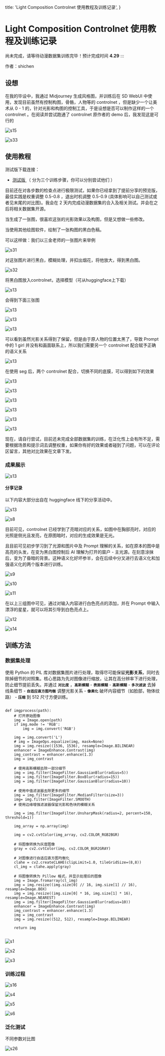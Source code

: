   title: 'Light Composition Controlnet 使用教程及训练记录',
}

# Light Composition Controlnet 使用教程及训练记录

尚未完成，请等待动漫数据集训练完毕！预计完成时间 **4.29**
:::


作者：shichen


## 设想


在我的毕设中，我通过 Midjourney 生成风格图，并训练后在 SD WebUI 中使用，发现目前虽然有控制构图，骨骼，人物等的 controlnet ，但是缺少一个让美术从 0 - 1 的，针对光影和构图的控制工具，于是设想是否可以制作这样的一个 controlnet 。在阅读并尝试跑通了 controlnet 原作者的 demo 后，我发现这是可行的


![s15](./image/light/s15.jpg)


![s33](./image/light/s33.png)


## 使用教程

测试版下载连接：
* [ 测试版 ](https://huggingface.co/ioclab/control_v1u_sd15_illumination_webui)（ 分为三个训练步骤，你可以分别尝试他们 ）


目前还在对各步数的检查点进行极限测试，如果你已经拿到了提前分享的预览版，最佳实践是权重调整 0.5-0.8 ，退出时机调整 0.5-0.9 (具体影响可以自己测试或者见末尾的对比图)。我会在 2 天内完成动漫数据集的合入及相关测试。并会在之后将相关数据集开源。


当生成了一张图，很喜欢这张的光影效果以及构图，但是又想做一些修改。

当使用其他绘图软件，绘制了一张构图的黑白色稿。

可以这样做：我们以三金老师的一张图片来举例


![s31](./image/light/s31.png)


对这张图片进行黑白，模糊处理，并扣出烟花，将他放大，得到黑白图。


![s32](./image/light/s32.png)

将黑白图放入controlnet，选择模型（可从huggingface上下载）

![s13](./image/light/s29.png)

会得到下面三张图

![s13](./image/light/s27.jpg)

![s13](./image/light/s28.jpg)

![s13](./image/light/s17.jpg)

可以看到虽然光影关系得到了保留，但是由于原人物的位置太黑了，导致 Prompt 中的 1 girl 并没有和画面联系上，所以我们需要另一个 controlnet 配合赋予正确的语义关系

![s13](./image/light/s30.png)

在使用 seg 后，两个 controlnet 配合，切换不同的底膜，可以得到如下的效果

![s13](./image/light/s18.jpg)

![s13](./image/light/s19.jpg)

![s13](./image/light/s20.jpg)

![s13](./image/light/s22.jpg)

![s13](./image/light/s24.jpg)

![s13](./image/light/s25.jpg)

现在，请自行尝试，目前还未完成全部数据集的训练，在泛化性上会有所不足，需要根据场景和提示词去调整权重，如果你有好的效果或者碰到了问题，可以在评论区留言，其他对比效果在文章下发。

### 成果展示


![s13](./image/light/s33.png)



#### 分享记录

以下内容大部分出自在 huggingface 线下的分享活动中。

![s13](./image/light/s13.jpg)

![s8](./image/light/s8.jpg)

目前可见，controlnet 已经学到了亮暗对应的关系，如图中在胸部亮时，对应的光照是侧光且发亮，在原图暗时，对应的生成效果是无光。

且目前可见初步学习到了光源和图片中及 Prompt 理解的关系，如在原本的图中是高亮的头发，在变为黑白图控制后 AI 理解为打开的窗户 - 主光源。在刻意涂抹后，变为了昏暗的背景。这种语义化好坏参半，会在后续中分叉进行去语义化和加强语义化的两个版本进行训练。


![s9](./image/light/s9.jpg)

![s10](./image/light/s10.jpg)

![s11](./image/light/s11.jpg)

在以上三组图中可见，通过对输入内容进行白色亮点的添加，并在 Prompt 中输入漂浮的星星，就可以将其引导到白色亮点上。

![s12](./image/light/s12.jpg)

![s14](./image/light/s14.jpg)




## 训练方法


### 数据集处理


使用 Python 的 PIL 库对数据集图片进行处理，取得尽可能保留**光影关系**，同时去除掉细节的对照集。核心思路为先对图像进行缩放，让其在高分辨率下进行处理，防止细节提前丢失。并通过 **```对比度```** ，**```高斯模糊```** - **```表面模糊```** - **```高斯模糊```** - **```多次滤波```** 去掉线条细节 - **```自适应直方图均衡```** 调整光影关系 - **```像素化```** 破坏内容细节（如脸部，物体纹路） - **```压缩```** 到 512 尺寸方便训练。

```

def imgprocess(path):
    # 打开原始图像
    img = Image.open(path)
    if img.mode != 'RGB':
        img = img.convert('RGB')

    img = img.convert('L')
    # img = ImageOps.equalize(img, mask=None)
    img = img.resize((1536, 1536), resample=Image.BILINEAR)
    enhancer = ImageEnhance.Contrast(img)
    img_contrast = enhancer.enhance(1.3)
    img = img_contrast

    # 使用高斯模糊去除一部分细节
    img = img.filter(ImageFilter.GaussianBlur(radius=5))
    img = img.filter(ImageFilter.BoxBlur(radius=15))
    img = img.filter(ImageFilter.GaussianBlur(radius=10))

    # 使用中值滤波器去除更多的细节
    img = img.filter(ImageFilter.MedianFilter(size=3))
    img= img.filter(ImageFilter.SMOOTH)
    # 使用边缘增强滤波器保留光影和色块的模糊关系

    img = img.filter(ImageFilter.UnsharpMask(radius=2, percent=150, threshold=1))

    img_array = np.array(img)

    img = cv2.cvtColor(img_array, cv2.COLOR_RGB2BGR)

    # 将图像转换为灰度图像
    gray = cv2.cvtColor(img, cv2.COLOR_BGR2GRAY)

    # 对图像进行自适应直方图均衡化
    clahe = cv2.createCLAHE(clipLimit=1.0, tileGridSize=(8,8))
    cl_img = clahe.apply(gray)

    # 将图像转换为 Pillow 格式，并显示处理后的图像
    img = Image.fromarray(cl_img)
    img = img.resize((img.size[0] // 16, img.size[1] // 16), resample=Image.BOX)
    img = img.resize((img.size[0] * 16, img.size[1] * 16), resample=Image.NEAREST)
    img = img.filter(ImageFilter.GaussianBlur(radius=10))
    enhancer = ImageEnhance.Contrast(img)
    img_contrast = enhancer.enhance(1.3)
    img = img_contrast
    img = img.resize((512, 512), resample=Image.BILINEAR)

    return img


```


![s1](./image/light/s1.png)


![s2](./image/light/s2.png)


![s3](./image/light/s3.png)


### 训练过程


![s16](./image/light/s16.jpg)

![s4](./image/light/s4.jpg)

![s5](./image/light/s5.jpg)

![s6](./image/light/s6.jpg)





### 泛化测试


不同参数对比图

![s26](./image/light/s26.jpg)